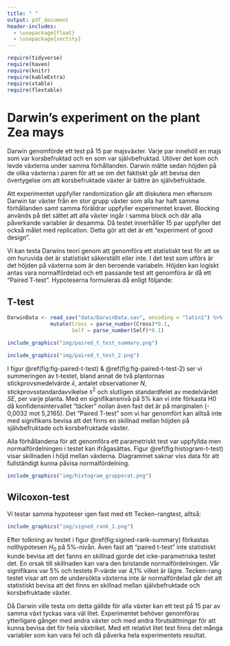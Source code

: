 ---
title: " "
output: pdf_document
header-includes:
  - \usepackage{float}
  - \usepackage{sectsty}
---

```{r, echo = FALSE, message= FALSE}
require(tidyverse)
require(haven)
require(knitr)
require(kableExtra)
require(xtable)
require(flextable)
```


# Darwin's experiment on the plant Zea mays

Darwin genomförde ett test på 15 par majsväxter. Varje par innehöll en majs som var korsbefruktad och en som var självbefruktad. Utöver det kom och levde växterna under samma förhållanden. Darwin mätte sedan höjden på de olika växterna i paren för att se om det faktiskt går att bevisa den övertygelse om att korsbefruktade växter är bättre än självbefruktade. 

\begin{center}
Is this an experiment of good design according to the three basic principles in experimental design; replication, randomization and blocking?
\end{center}

Att experimentet uppfyller randomization går att diskutera men eftersom Darwin tar växter från en stor grupp växter som alla har haft samma förhållanden samt samma föräldrar uppfyller experimentet kravet. Blocking används på det sättet att alla växter ingår i samma block och där alla påverkande variabler är desamma. Då testet innerhåller 15 par uppfyller det också målet med replication. Detta gör att det är ett “experiment of good design”.

Vi kan testa Darwins teori genom att genomföra ett statistiskt test för att se om huruvida det är statistiskt säkerställt eller inte. I det test som utförs är det höjden på växterna som är den beroende variabeln. Höjden kan logiskt antas vara normalfördelad och ett passande test att genomföra är då ett “Paired T-test”. Hypoteserna formuleras då enligt följande:
```{=tex}
\begin{align*}
H_0&: \text{Det är ingen skillnad i höjd mellan självbefruktade och korsbefruktade växter.} \\
H_1&: \text{Det är en skillnad i höjd mellan självbefruktade och korsbefruktade växter.}
\end{align*}
```



## T-test
```{r, echo=FALSE, message = FALSE, warning=FALSE, include = FALSE}
DarwinData <- read_sav("data/DarwinData.sav", encoding = "latin1") %>% 
              mutate(Cross = parse_number(Cross)*0.1,
                     Self = parse_number(Self)*0.1)
```


<!-- ```{r summering-darwin-tab, echo=FALSE, message = FALSE, warning=FALSE} -->
<!-- DarwinData %>%  -->
<!--     pivot_longer(., Cross:Self, names_to = "Namn", values_to = "Värden") %>%  -->
<!--     group_by(Namn) %>%  -->
<!--     summarise(Mean = mean(Värden), -->
<!--               N = n(), -->
<!--               sd = sd(Värden), -->
<!--               SE = sd(Värden) / sqrt(n())) %>%  -->
<!--     knitr::kable(format = "latex", caption = "Summeringstabell data", align = "l", digits = 4, booktabs = TRUE) %>%  -->
<!--     kable_styling(latex_options = "HOLD_position") -->
<!-- ``` -->

```{r fig-paired-t-test, echo = FALSE, warning = FALSE, fig.align='center', fig.cap= 'Paired t-test', out.width= "80%"}
include_graphics("img/paired_t_test_summary.png")

```

```{r fig-paired-t-test-2, echo = FALSE, warning = FALSE, fig.align='center', fig.cap= 'Paired t-test', out.width= "80%"}
include_graphics("img/paired_t_test_2.png")

```
I figur \@ref(fig:fig-paired-t-test) & \@ref(fig:fig-paired-t-test-2)  ser vi summeringen av t-testet, bland annat de två plantornas stickprovsmedelvärde $\bar{x}$, antalet observationer $N$, stickprovsstandardavvikelse $s^2$ och slutligen standardfelet av medelvärdet $SE$, per varje planta. Med en signifikansnivå på 5% kan vi inte förkasta H0  då konfidensintervallet “täcker” nollan även fast det är på marginalen (- 0,0032 mot 5,2165). Det “Paired T-test” som vi har genomfört kan alltså inte med signifikans bevisa att det finns en skillnad mellan höjden på självbefruktade och korsbefruktade växter. 

Alla förhållandena för att genomföra ett parametriskt test var uppfyllda men normalfördelningen i testet kan ifrågasättas. Figur \@ref(fig:histogram-t-test) visar skillnaden i höjd mellan växterna. Diagrammet saknar viss data för att fullständigt kunna påvisa normalfördelning.

```{r histogram-t-test, echo = FALSE, warning = FALSE, fig.align='center', fig.cap= 'Grupperat histogram', out.width= "80%"}
include_graphics("img/histogram_grupperat.png")

```


## Wilcoxon-test
Vi testar samma hypoteser igen fast med ett Tecken-rangtest, alltså:
```{=tex}
\begin{align*}
H_0&: \text{Det är ingen skillnad i höjd mellan självbefruktade och korsbefruktade växter.} \\
H_1&: \text{Det är en skillnad i höjd mellan självbefruktade och korsbefruktade växter.}
\end{align*}
```

```{r signed-rank-summary, echo = FALSE, warning = FALSE, fig.align='center', fig.cap= 'Signed rank summary', out.width= "80%"}
include_graphics("img/signed_rank_1.png")
```

Efter tolkning av testet i figur \@ref(fig:signed-rank-summary) förkastas nollhypotesen $H_0$ på 5%-nivån. Även fast att “paired t-test” inte statistiskt kunde bevisa att det fanns en skillnad gjorde det icke-parametriska testet det. En orsak till skillnaden kan vara den bristande normalfördelningen. Vår signifikans var 5% och testets P-värde var 4,1% vilket är lägre. Tecken-rang testet visar att om de undersökta växterna inte är normalfördelad går det att statistiskt bevisa att det finns en skillnad mellan självbefruktade och korsbefruktade växter.


Då Darwin ville testa om detta gällde för alla växter kan ett test på 15 par av samma växt tyckas vara väl litet. Experimentet behöver genomföras ytterligare gånger med andra växter och med andra förutsättningar för att kunna bevisa det för hela växtriket. Med ett relativt litet test finns det många variabler som kan vara fel och då påverka hela experimentets resultat.


